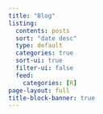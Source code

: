 ```yaml
---
title: "Blog"
listing:
  contents: posts
  sort: "date desc"
  type: default
  categories: true
  sort-ui: true
  filter-ui: false
  feed: 
    categories: [R]
page-layout: full
title-block-banner: true
---
```



